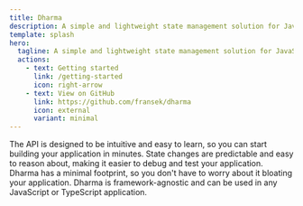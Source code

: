 ```yaml
---
title: Dharma
description: A simple and lightweight state management solution for JavaScript and TypeScript applications.
template: splash
hero:
  tagline: A simple and lightweight state management solution for JavaScript and TypeScript applications.
  actions:
    - text: Getting started
      link: /getting-started
      icon: right-arrow
    - text: View on GitHub
      link: https://github.com/fransek/dharma
      icon: external
      variant: minimal
---
```


<CardGrid>
  <Card title="Simple ✅">
    The API is designed to be intuitive and easy to learn, so you can start building your application in minutes.
  </Card>
  <Card title="Predictable 🔮">
    State changes are predictable and easy to reason about, making it easier to debug and test your application.
  </Card>
  <Card title="Lightweight 🪶">
    Dharma has a minimal footprint, so you don't have to worry about it bloating your application.
  </Card>
  <Card title="Portable 🧩">
    Dharma is framework-agnostic and can be used in any JavaScript or TypeScript application.
  </Card>
</CardGrid>
